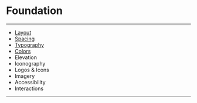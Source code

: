 
<Meta title="Foundations/Introduction" />

# Foundation
---
* [Layout](/story/foundations-layout--page)
* [Spacing](/story/foundations-spacing--page)
* [Typography](/story/foundations-typography--page)
* [Colors](/story/foundations-colors--page)
* Elevation
* Iconography
* Logos & Icons
* Imagery
* Accessibility
* Interactions
---

